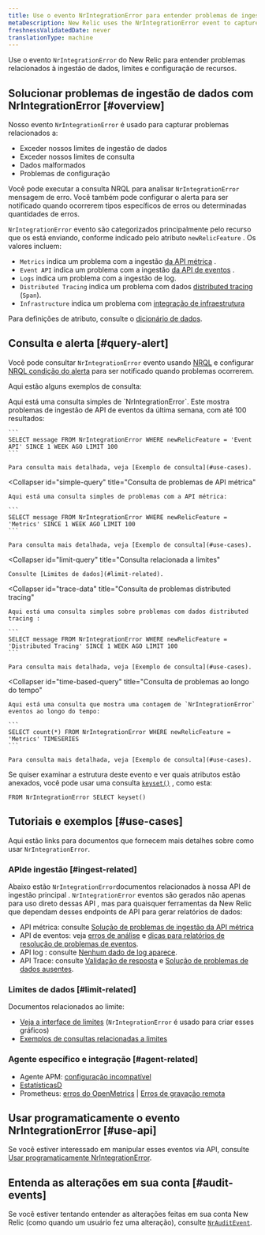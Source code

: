 ```yaml
---
title: Use o evento NrIntegrationError para entender problemas de ingestão de dados
metaDescription: New Relic uses the NrIntegrationError event to capture problems with data ingest and limits.
freshnessValidatedDate: never
translationType: machine
---
```


Use o evento `NrIntegrationError` do New Relic para entender problemas relacionados à ingestão de dados, limites e configuração de recursos.

## Solucionar problemas de ingestão de dados com NrIntegrationError [#overview]

Nosso evento `NrIntegrationError` é usado para capturar problemas relacionados a:

* Exceder nossos limites de ingestão de dados
* Exceder nossos limites de consulta
* Dados malformados
* Problemas de configuração

Você pode executar a consulta NRQL para analisar `NrIntegrationError` mensagem de erro. Você também pode configurar o alerta para ser notificado quando ocorrerem tipos específicos de erros ou determinadas quantidades de erros.

`NrIntegrationError` evento são categorizados principalmente pelo recurso que os está enviando, conforme indicado pelo atributo `newRelicFeature` . Os valores incluem:

* `Metrics` indica um problema com a ingestão [da API métrica](/docs/telemetry-data-platform/ingest-apis/metric-api/introduction-metric-api) .
* `Event API` indica um problema com a ingestão [da API de eventos](/docs/telemetry-data-platform/ingest-apis/introduction-event-api) .
* `Logs` indica um problema com a ingestão de log.
* `Distributed Tracing` indica um problema com dados [distributed tracing](/docs/distributed-tracing/concepts/introduction-distributed-tracing) (`Span`).
* `Infrastructure` indica um problema com [integração de infraestrutura](/docs/infrastructure/infrastructure-integrations/get-started/introduction-infrastructure-integrations/)

Para definições de atributo, consulte o [dicionário de dados](/attribute-dictionary/?event=NrIntegrationError).

## Consulta e alerta [#query-alert]

Você pode consultar `NrIntegrationError` evento usando [NRQL](/docs/query-your-data/nrql-new-relic-query-language/get-started/introduction-nrql-new-relics-query-language) e configurar [NRQL condição do alerta](/docs/alerts-applied-intelligence/new-relic-alerts/alert-conditions/create-nrql-alert-conditions) para ser notificado quando problemas ocorrerem.

Aqui estão alguns exemplos de consulta:

<CollapserGroup>
  <Collapser
    id="simple-query"
    title="Consulta de problemas de API de eventos"
  >
    Aqui está uma consulta simples de `NrIntegrationError`. Este mostra problemas de ingestão de API de eventos da última semana, com até 100 resultados:

    ```
    SELECT message FROM NrIntegrationError WHERE newRelicFeature = 'Event API' SINCE 1 WEEK AGO LIMIT 100
    ```

    Para consulta mais detalhada, veja [Exemplo de consulta](#use-cases).
  </Collapser>

  <Collapser
    id="simple-query"
    title="Consulta de problemas de API métrica"
  >
    Aqui está uma consulta simples de problemas com a API métrica:

    ```
    SELECT message FROM NrIntegrationError WHERE newRelicFeature = 'Metrics' SINCE 1 WEEK AGO LIMIT 100
    ```

    Para consulta mais detalhada, veja [Exemplo de consulta](#use-cases).
  </Collapser>

  <Collapser
    id="limit-query"
    title="Consulta relacionada a limites"
  >
    Consulte [Limites de dados](#limit-related).
  </Collapser>

  <Collapser
    id="trace-data"
    title="Consulta de problemas distributed tracing"
  >
    Aqui está uma consulta simples sobre problemas com dados distributed tracing :

    ```
    SELECT message FROM NrIntegrationError WHERE newRelicFeature = 'Distributed Tracing' SINCE 1 WEEK AGO LIMIT 100
    ```

    Para consulta mais detalhada, veja [Exemplo de consulta](#use-cases).
  </Collapser>

  <Collapser
    id="time-based-query"
    title="Consulta de problemas ao longo do tempo"
  >
    Aqui está uma consulta que mostra uma contagem de `NrIntegrationError` eventos ao longo do tempo:

    ```
    SELECT count(*) FROM NrIntegrationError WHERE newRelicFeature = 'Metrics' TIMESERIES
    ```

    Para consulta mais detalhada, veja [Exemplo de consulta](#use-cases).
  </Collapser>
</CollapserGroup>

Se quiser examinar a estrutura deste evento e ver quais atributos estão anexados, você pode usar uma consulta [`keyset()`](/docs/query-your-data/nrql-new-relic-query-language/get-started/nrql-syntax-clauses-functions/#keyset) , como esta:

```
FROM NrIntegrationError SELECT keyset()
```

## Tutoriais e exemplos [#use-cases]

Aqui estão links para documentos que fornecem mais detalhes sobre como usar `NrIntegrationError`.

### APIde ingestão [#ingest-related]

Abaixo estão `NrIntegrationError`documentos relacionados à nossa API de ingestão principal . `NrIntegrationError` eventos são gerados não apenas para uso direto dessas API , mas para quaisquer ferramentas da New Relic que dependam desses endpoints de API para gerar relatórios de dados:

* API métrica: consulte [Solução de problemas de ingestão da API métrica](/docs/telemetry-data-platform/ingest-apis/metric-api/troubleshoot-nrintegrationerror-events)
* API de eventos: veja [erros de análise](/docs/telemetry-data-platform/ingest-apis/introduction-event-api/#errors-parsing) e [dicas para relatórios de resolução de problemas de eventos](/docs/telemetry-data-platform/ingest-apis/introduction-event-api/#nrIntegration).
* API log : consulte [Nenhum dado de log aparece](/docs/logs/log-management/troubleshooting/no-log-data-appears-ui).
* API Trace: consulte [Validação de resposta](/docs/distributed-tracing/trace-api/trace-api-general-requirements-limits/#response-validation) e [Solução de problemas de dados ausentes](/docs/apm/distributed-tracing/trace-api/troubleshooting-missing-trace-api-data).

### Limites de dados [#limit-related]

Documentos relacionados ao limite:

* [Veja a interface de limites](/docs/telemetry-data-platform/manage-data/view-system-limits) (`NrIntegrationError` é usado para criar esses gráficos)
* [Exemplos de consultas relacionadas a limites](/docs/telemetry-data-platform/manage-data/query-limits)

### Agente específico e integração [#agent-related]

* Agente APM: [configuração incompatível](/docs/agents/manage-apm-agents/troubleshooting/agent-nrintegrationerrors-appear-insights)
* [EstatísticasD](/docs/integrations/host-integrations/host-integrations-list/statsd-monitoring-integration-version-2)
* Prometheus: [erros do OpenMetrics](/docs/integrations/prometheus-integrations/troubleshooting/rate-limit-errors-prometheus-integration) \| [Erros de gravação remota](/docs/integrations/prometheus-integrations/install-configure-remote-write/remote-write-errors-error-messages)

## Usar programaticamente o evento NrIntegrationError [#use-api]

Se você estiver interessado em manipular esses eventos via API, consulte [Usar programaticamente NrIntegrationError](/docs/telemetry-data-platform/ingest-apis/metric-api/troubleshoot-nrintegrationerror-events/#programmatically-retrieve-nrintegrationerror-events).

## Entenda as alterações em sua conta [#audit-events]

Se você estiver tentando entender as alterações feitas em sua conta New Relic (como quando um usuário fez uma alteração), consulte [`NrAuditEvent`](/docs/telemetry-data-platform/understand-data/event-data/nrauditevent-event-data-query-examples).